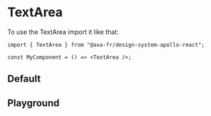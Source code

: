 
<Meta of={TextAreaStories} name="TextArea" />

# TextArea

To use the TextArea import it like that:

```tsx
import { TextArea } from "@axa-fr/design-system-apollo-react";

const MyComponent = () => <TextArea />;
```

## Default

<Canvas of={TextAreaStories.TextAreaStory} />

## Playground

<Controls of={TextAreaStories.TextAreaStory} />
